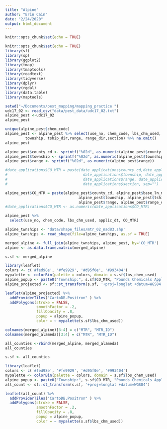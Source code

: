 ```yaml
---
title: "Alpine"
author: "Erin Cain"
date: "2/24/2020"
output: html_document
---
```


```r
knitr::opts_chunk$set(echo = TRUE)

knitr::opts_chunk$set(echo = TRUE)
library(sf)
library(sp)
library(ggplot2)
library(tmap)
library(tmaptools)
library(readtext)
library(tidyverse)
library(dplyr)
library(rgdal)
library(data.table)
library(maptools)
```

```r
setwd("~/Documents/pest_mapping/mapping_practice ")
udc17_02 <- read_csv("data/pest_data/udc17_02.txt")
alpine_pest <-udc17_02
alpine_pest

```

```r

unique(alpine_pest$chem_code)
alpine_pest <- alpine_pest %>% select(use_no, chem_code, lbs_chm_used, applic_dt, county_cd, base_ln_mer,
         township, tship_dir,range, range_dir,section) %>% na.omit()
alpine_pest


```


```r
alpine_pest$county_cd <- sprintf("%02d", as.numeric(alpine_pest$county_cd))
alpine_pest$township <- sprintf("%02d", as.numeric(alpine_pest$township))
alpine_pest$range <- sprintf("%02d", as.numeric(alpine_pest$range))

#date_applications$CO_MTR = paste(date_applications$county_cd,date_applications$base_ln_mer,
#                                  date_applications$township, date_applications$tship_dir,
#                                  date_applications$range, date_applications$range_dir,
#                                  date_applications$section, sep="")

alpine_pest$CO_MTR = paste(alpine_pest$county_cd, alpine_pest$base_ln_mer,
                                 alpine_pest$township, alpine_pest$tship_dir,
                                 alpine_pest$range, alpine_pest$range_dir, sep="")
#date_applications$CO_MTR <- as.numeric(date_applications$CO_MTR)

alpine_pest %>% 
  select(use_no, chem_code, lbs_chm_used, applic_dt, CO_MTR)

alpine_twnships <- 'data/shape_files/mtr_02_nad83.shp'
alpine_twnships <- read_shape(file=alpine_twnships, as.sf = TRUE)

merged_alpine <- full_join(alpine_twnships, alpine_pest, by='CO_MTR')
alpine <- as.data.frame.matrix(merged_alpine) 

```
```r
s.sf <- merged_alpine

library(leaflet)
colors <- c('#fed98e', '#fe9929', '#d95f0e', '#993404')
mypalette <- colorBin(palette = colors, domain = s.sf$lbs_chem_used)
alpine_popup <- paste0("Township:", s.sf$CO_MTR, "Pounds Chemicals Applied", s.sf$lbs_chm_used)
alpine_projected <- sf::st_transform(s.sf, '+proj=longlat +datum=WGS84')

leaflet(alpine_projected) %>%
  addProviderTiles("CartoDB.Positron" ) %>%
  addPolygons(stroke = FALSE, 
              smoothFactor = .2,
              fillOpacity = .8, 
              popup = alpine_popup, 
              color = ~ mypalette(s.sf$lbs_chm_used))
```
```r
colnames(merged_alpine)[3:4] = c("MTR", "MTR_ID")
colnames(merged_alameda)[3:4] = c("MTR", "MTR_ID")

all_counties <-rbind(merged_alpine, merged_alameda)
all_counties
```


```r

s.sf <- all_counties

library(leaflet)
colors <- c('#fed98e', '#fe9929', '#d95f0e', '#993404')
mypalette <- colorBin(palette = colors, domain = s.sf$lbs_chem_used)
alpine_popup <- paste0("Township:", s.sf$CO_MTR, "Pounds Chemicals Applied", s.sf$lbs_chm_used)
all_count <- sf::st_transform(s.sf, '+proj=longlat +datum=WGS84')

leaflet(all_count) %>%
  addProviderTiles("CartoDB.Positron" ) %>%
  addPolygons(stroke = FALSE, 
              smoothFactor = .2,
              fillOpacity = .8, 
              popup = alpine_popup, 
              color = ~ mypalette(s.sf$lbs_chm_used))

```






